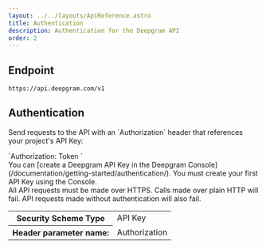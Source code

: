 ```yaml
---
layout: ../../layouts/ApiReference.astro
title: Authentication
description: Authentication for the Deepgram API
order: 2
---
```


## Endpoint

`https://api.deepgram.com/v1`

## Authentication

<div class="grid gap-6 lg:grid-cols-2">
	<p>Send requests to the API with an `Authorization` header that references your project's API Key:</p>
</div>
 
<div class="grid lg:grid-cols-2 gap-6">
`Authorization: Token <YOUR_DEEPGRAM_API_KEY>`
</div>

<div class="grid gap-6 lg:grid-cols-2">
	You can [create a Deepgram API Key in the Deepgram Console](/documentation/getting-started/authentication/). You must create your first API Key using the Console.
</div>

<div class="grid gap-6 lg:grid-cols-2">
	All API requests must be made over HTTPS. Calls made over plain HTTP will fail. API requests made without authentication will also fail.
</div>

<div class="grid gap-6 lg:grid-cols-2">
	<table>
		<tbody>
			<tr>
				<th>Security Scheme Type</th>
				<td>API Key</td>
			</tr>
			<tr>
				<th>Header parameter name:</th>
				<td class="notranslate">Authorization</td>
			</tr>
		</tbody>
	</table>
</div>
